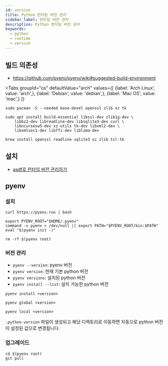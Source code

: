 ```yaml
---
id: version
title: Python 런타임 버전 관리
sidebar_label: 런타임 버전 관리
description: Python 런타임 버전 관리
keywords:
  - python
  - runtime
  - version
---
```



## 빌드 의존성

- https://github.com/pyenv/pyenv/wiki#suggested-build-environment

<Tabs
    groupId="os"
    defaultValue="arch"
    values={[
        {label: 'Arch Linux', value: 'arch',},
        {label: 'Debian', value: 'debian',},
        {label: 'Mac OS', value: 'mac',}
    ]}
>

<TabItem value="arch">

```shell
sudo pacman -S --needed base-devel openssl zlib xz tk
```

</TabItem>

<TabItem value="debian">

```shell
sudo apt install build-essential libssl-dev zlib1g-dev \
    libbz2-dev libreadline-dev libsqlite3-dev curl \
    libncursesw5-dev xz-utils tk-dev libxml2-dev \
    libxmlsec1-dev libffi-dev liblzma-dev
```

</TabItem>

<TabItem value="mac">

```shell
brew install openssl readline sqlite3 xz zlib tcl-tk
```

</TabItem>

</Tabs>

## 설치

- [asdf로 런타임 버전 관리하기](/docs/lang/etc/command-line-tools/asdf#플러그인)

## pyenv

### 설치

```shell
curl https://pyenv.run | bash
```

```shell title=".zshrc"
export PYENV_ROOT="$HOME/.pyenv"
command -v pyenv > /dev/null || export PATH="$PYENV_ROOT/bin:$PATH"
eval "$(pyenv init -)"
```

```shell
rm -rf $(pyenv root)
```

### 버전 관리

- `pyenv --version`: pyenv 버전
- `pyenv version`: 현재 기본 python 버전
- `pyenv versions`: 설치된 python 버전
- `pyenv install --list`: 설치 가능한 python 버전

```shell
pyenv install <version>
```

```shell
pyenv global <version>
```

```shell
pyenv local <version>
```

`.python-version` 파일이 생성되고 해당 디렉토리로 이동하면 자동으로 python 버전이 설정된 값으로 변경됩니다.

### 업그레이드

```shell
cd $(pyenv root)
git pull
```
